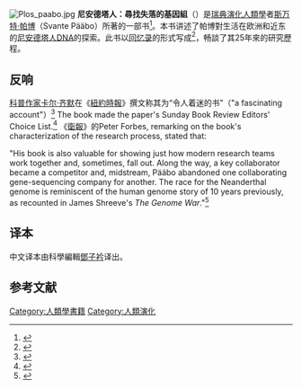 [[File:Plos_paabo.jpg|thumbnail]]
'''尼安德塔人：尋找失落的基因組'''（{{lang-en|''Neanderthal Man: In Search of Lost Genomes''}}）是[[瑞典|瑞典]][[演化人類學|演化人類學]]者[[斯万特·帕博|斯万特·帕博]]（Svante Pääbo）所著的一部书<ref name="Neanderthal Man: In Search of Lost Genomes">{{cite book|last1=Pääbo|first1=Svante|title=Neanderthal Man: In Search of Lost Genomes|url=https://archive.org/details/neanderthalmanin0000paab|date=2014|publisher=Basic Books|isbn=978-0-465-02083-6|accessdate=6 July 2014}}</ref>。本书讲述了帕博對生活在欧洲和近东的[[尼安德塔人|尼安德塔人]]DNA的探索。此书以[[回忆录|回忆录]]的形式写成<ref name="Most of Us Are Part Neanderthal">{{cite web|last1=Mithen|first1=Steven|title=Most of Us Are Part Neanderthal|url=http://www.nybooks.com/articles/archives/2014/apr/03/most-us-are-part-neanderthal/|website=nybooks.com|publisher=The New York Review of Books|accessdate=6 July 2014|archive-date=2015-03-06|archive-url=https://web.archive.org/web/20150306034822/http://www.nybooks.com/articles/archives/2014/apr/03/most-us-are-part-neanderthal/|dead-url=no}}</ref>，畅談了其25年來的研究歷程。

==反响==
[[科学普及|科普作家]][[卡尔·齐默|卡尔·齐默]]在《[[紐約時報|紐約時報]]》撰文称其为“令人着迷的书”（"a fascinating account"）<ref name="Missing Links">{{cite web|last1=Zimmer|first1=Carl|title=Missing Links|url=http://www.nytimes.com/2014/04/20/books/review/neanderthal-man-by-svante-paabo.html|website=nytimes.com|publisher=The New York Times|accessdate=7 July 2014|archive-date=2015-04-26|archive-url=https://web.archive.org/web/20150426051351/http://www.nytimes.com/2014/04/20/books/review/neanderthal-man-by-svante-paabo.html|dead-url=no}}</ref> The book made the paper's Sunday Book Review Editors' Choice List.<ref name="Editors' Choice">{{cite web|title=Editors' Choice|url=http://www.nytimes.com/2014/04/27/books/review/editors-choice.html|website=nytimes.com|publisher=The New York Times|accessdate=7 July 2014|archive-date=2015-02-22|archive-url=https://web.archive.org/web/20150222201204/http://www.nytimes.com/2014/04/27/books/review/editors-choice.html|dead-url=no}}</ref> 《[[衛報|衛報]]》的Peter Forbes, remarking on the book's characterization of the research process, stated that:

"His book is also valuable for showing just how modern research teams work together and, sometimes, fall out. Along the way, a key collaborator became a competitor and, midstream, Pääbo abandoned one collaborating gene-sequencing company for another. The race for the Neanderthal genome is reminiscent of the human genome story of 10 years previously, as recounted in James Shreeve's ''The Genome War''."<ref name="Neanderthal Man: In Search of Lost Genomes by Svante Pääbo – review">{{cite web|last1=Forbes|first1=Peter|title=Neanderthal Man: In Search of Lost Genomes by Svante Pääbo – review|url=http://www.theguardian.com/books/2014/feb/19/neanderthal-man-search-lost-genomes-svante-paabo|website=theguardian.com|publisher=The Guardian|accessdate=7 July 2014|archive-date=2015-02-22|archive-url=https://web.archive.org/web/20150222185351/http://www.theguardian.com/books/2014/feb/19/neanderthal-man-search-lost-genomes-svante-paabo|dead-url=no}}</ref>

==译本==
中文译本由科學編輯[[鄧子衿|鄧子衿]]译出。
==参考文献==
{{Reflist}}

[[Category:人類學書籍|Category:人類學書籍]]
[[Category:人類演化|Category:人類演化]]